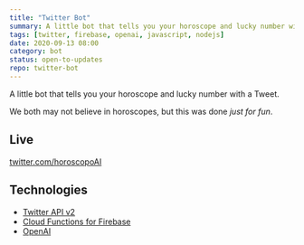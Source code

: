 ```yaml
---
title: "Twitter Bot"
summary: A little bot that tells you your horoscope and lucky number with a Tweet.
tags: [twitter, firebase, openai, javascript, nodejs]
date: 2020-09-13 08:00
category: bot
status: open-to-updates
repo: twitter-bot
---
```


A little bot that tells you your horoscope and lucky number with a Tweet.

We both may not believe in horoscopes, but this was done _just for fun_.

## Live

[twitter.com/horoscopoAI](https://twitter.com/horoscopoAI)

## Technologies

- [Twitter API v2](https://developer.twitter.com/en/docs/twitter-api)
- [Cloud Functions for Firebase](https://firebase.google.com/docs/functions)
- [OpenAI](https://openai.com/)
